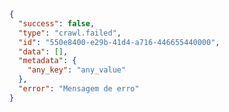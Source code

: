 ```json
{
  "success": false,
  "type": "crawl.failed",
  "id": "550e8400-e29b-41d4-a716-446655440000",
  "data": [],
  "metadata": {
    "any_key": "any_value"
  },
  "error": "Mensagem de erro"
}
```
